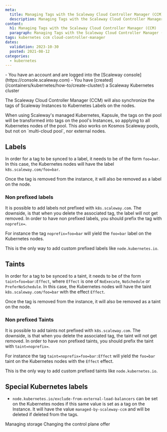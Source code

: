 ```yaml
---
meta:
  title: Managing Tags with the Scaleway Cloud Controller Manager (CCM)
  description: Managing Tags with the Scaleway Cloud Controller Manager (CCM)
content:
  h1: Managing Tags with the Scaleway Cloud Controller Manager (CCM)
  paragraph: Managing Tags with the Scaleway Cloud Controller Manager (CCM)
tags: kubernetes ccm cloud-controller-manager 
dates:
  validation: 2023-10-30
  posted: 2021-08-12
categories:
  - kubernetes
---
```


<Macro id="iam-requirements" />

<Message type="requirement">
  - You have an account and are logged into the [Scaleway console](https://console.scaleway.com)
  - You have [created](/containers/kubernetes/how-to/create-cluster/) a Scaleway Kubernetes cluster
</Message>

The Scaleway Cloud Controller Manager (CCM) will also synchronize the tags of Scaleway Instances to Kubernetes Labels on the nodes.

<Message type="note">
  When using Scaleway's managed Kubernetes, Kapsule, the tags on the pool will be transformed into tags on the pool's Instances, so applying to all Kubernetes nodes of the pool.
  This also works on Kosmos Scaleway pools, but not on `multi-cloud pool`, nor external nodes.
</Message>

## Labels

In order for a tag to be synced to a label, it needs to be of the form `foo=bar`.
In this case, the Kubernetes nodes will have the label `k8s.scaleway.com/foo=bar`.

Once the tag is removed from the instance, it will also be removed as a label on the node.

### Non prefixed labels

It is possible to add labels not prefixed with `k8s.scaleway.com`. The downside, is that when you delete the associated tag, the label will not get removed.
In order to have non prefixed labels, you should prefix the tag with `noprefix=`.

For instance the tag `noprefix=foo=bar` will yield the `foo=bar` label on the Kubernetes nodes.

This is the only way to add custom prefixed labels like `node.kubernetes.io`.

## Taints

In order for a tag to be synced to a taint, it needs to be of the form `taint=foo=bar:Effect`, where `Effect` is one of `NoExecute`, `NoSchedule` or `PreferNoSchedule`.
In this case, the Kubernetes nodes will have the taint `k8s.scaleway.com/foo=bar` with the effect `Effect`.

Once the tag is removed from the instance, it will also be removed as a taint on the node.

### Non prefixed Taints

It is possible to add taints not prefixed with `k8s.scaleway.com`. The downside, is that when you delete the associated tag, the taint will not get removed.
In order to have non prefixed taints, you should prefix the taint with `taint=noprefix=`.

For instance the tag `taint=noprefix=foo=bar:Effect` will yield the `foo=bar` taint on the Kubernetes nodes with the `Effect` effect.

This is the only way to add custom prefixed taints like `node.kubernetes.io`.

## Special Kubernetes labels

- `node.kubernetes.io/exclude-from-external-load-balancers` can be set on the Kubernetes nodes if this same value is set as a tag on the Instance. It will have the value `managed-by-scaleway-ccm` and will be deleted if deleted from the tags.


<Navigation title="See Also">
  <PreviousButton to="/containers/kubernetes/api-cli/managing-storage/">Managing storage</PreviousButton>
  <NextButton to="/containers/kubernetes/api-cli/changing-control-plane-offer/">Changing the control plane offer</NextButton>
</Navigation>
